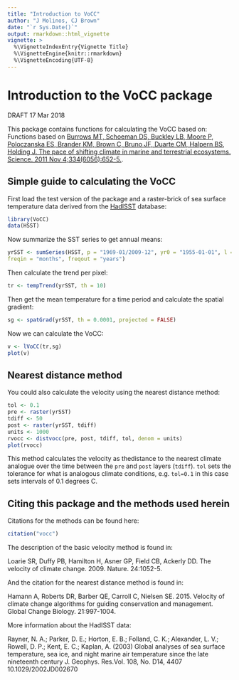```yaml
---
title: "Introduction to VoCC"
author: "J Molinos, CJ Brown"
date: "`r Sys.Date()`"
output: rmarkdown::html_vignette
vignette: >
  %\VignetteIndexEntry{Vignette Title}
  %\VignetteEngine{knitr::rmarkdown}
  %\VignetteEncoding{UTF-8}
---
```


# Introduction to the VoCC package

DRAFT 17 Mar 2018 

This package contains functions for calculating the VoCC based on:
Functions based on [Burrows MT, Schoeman DS, Buckley LB, Moore P, Poloczanska ES, Brander KM, Brown C, Bruno JF, Duarte CM, Halpern BS, Holding J. The pace of shifting climate in marine and terrestrial ecosystems. Science. 2011 Nov 4;334(6056):652-5.](http://science.sciencemag.org/content/334/6056/652).

## Simple guide to calculating the VoCC

First load the test version of the package and a raster-brick of sea surface temperature data derived from the [HadISST](https://www.metoffice.gov.uk/hadobs/hadisst/data/download.html) database:

```r

library(VoCC)
data(HSST)
```  

Now summarize the SST series to get annual means:  

```r
yrSST <- sumSeries(HSST, p = "1969-01/2009-12", yr0 = "1955-01-01", l = nlayers(HSST), fun = function(x) colMeans(x, na.rm = TRUE),
freqin = "months", freqout = "years")
```

Then calculate the trend per pixel:

```r
tr <- tempTrend(yrSST, th = 10)
```

Then get the mean temperature for a time period and calculate the spatial gradient:


```r
sg <- spatGrad(yrSST, th = 0.0001, projected = FALSE)
```

Now we can calculate the VoCC:

```r
v <- lVoCC(tr,sg)
plot(v)
```

## Nearest distance method

You could also calculate the velocity using the nearest distance method: 

```r
tol <- 0.1
pre <- raster(yrSST)
tdiff <- 50
post <- raster(yrSST, tdiff)
units <- 1000
rvocc <- distvocc(pre, post, tdiff, tol, denom = units)
plot(rvocc)
```

This method calculates the velocity as thedistance to the nearest climate analogue over the time between the `pre` and `post` layers (`tdiff`). 
`tol` sets the tolerance for what is analogous climate conditions, e.g. `tol=0.1` in this case sets intervals of 0.1 degrees C.  

## Citing this package and the methods used herein 

Citations for the methods can be found here: 

```r
citation("vocc")
```


The description of the basic velocity method is found in:

Loarie SR, Duffy PB, Hamilton H, Asner GP, Field CB, Ackerly DD. The velocity of climate change. 2009. Nature. 24:1052-5.

And the citation for the nearest distance method is found in:

Hamann A, Roberts DR, Barber QE, Carroll C, Nielsen SE. 2015. Velocity of climate change algorithms for guiding conservation and management. Global Change Biology. 21:997-1004.

More information about the HadISST data: 

Rayner, N. A.; Parker, D. E.; Horton, E. B.; Folland, C. K.; Alexander, L. V.; Rowell, D. P.; Kent, E. C.; Kaplan, A. (2003) Global analyses of sea surface temperature, sea ice, and night marine air temperature since the late nineteenth century J. Geophys. Res.Vol. 108, No. D14, 4407 10.1029/2002JD002670 
